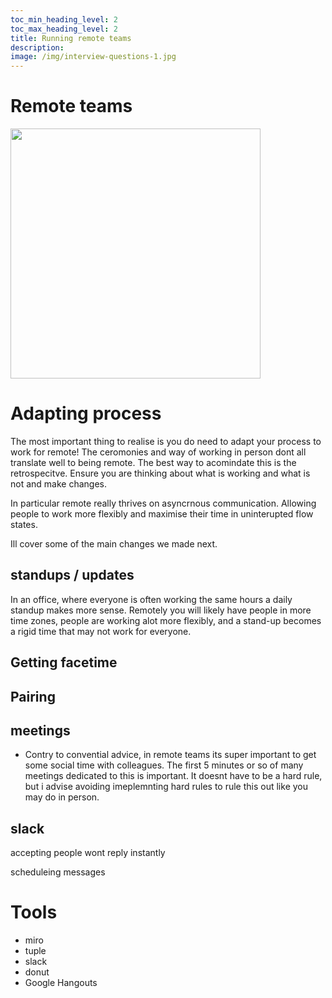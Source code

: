 ```yaml
---
toc_min_heading_level: 2
toc_max_heading_level: 2
title: Running remote teams
description: 
image: /img/interview-questions-1.jpg
---
```



# Remote teams

<img src={FeatureImg} width="400"/>

# Adapting process

The most important thing to realise is you do need to adapt your process to work for remote! The ceromonies and way of working in person dont all translate well to being remote. The best way to acomindate this is the retrospecitve. Ensure you are thinking about what is working and what is not and make changes.

In particular remote really thrives on asyncrnous communication. Allowing people to work more flexibly and maximise their time in uninterupted flow states.

Ill cover some of the main changes we made next.

## standups / updates

In an office, where everyone is often working the same hours a daily standup makes more sense. Remotely you will likely have people in more time zones, people are working alot more flexibly, and a stand-up becomes a rigid time that may not work for everyone.

## Getting facetime

## Pairing

## meetings

- Contry to convential advice, in remote teams its super important to get some social time with colleagues. The first 5 minutes or so of many meetings dedicated to this is important. It doesnt have to be a hard rule, but i advise avoiding imeplemnting hard rules to rule this out like you may do in person.

## slack

accepting people wont reply instantly

scheduleing messages

# Tools
- miro
- tuple
- slack
- donut
- Google Hangouts
